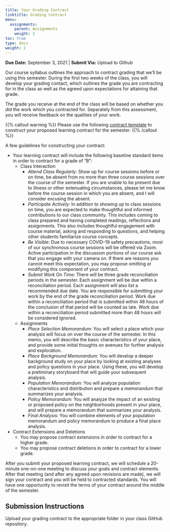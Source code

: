 ```yaml
---
title: Your Grading Contract
linktitle: Grading Contract
menu:
  assignments:
    parent: Assignments
    weight: 2
toc: true
type: docs
weight: 2
---
```


**Due Date:** September 3, 2021 | **Submit Via:** Upload to Github

Our course syllabus outlines the approach to contract grading that we'll be using this semester. During the first two weeks of the class, you will develop your grading contact, which outlines the grade you are contracting for in the class as well as the agreed upon expectations for attaining that grade.

The grade you receive at the end of the class will be based on whether you did the work which you contracted for. Separately from this assessment, you will receive feedback on the qualities of your work.

{{% callout warning %}}
Please use the following [contract template](documents/UP494 F21 Learning Contract.docx) to construct your proposed learning contract for the semester. 
{{% /callout %}}

A few guidelines for constructing your contract:

- Your learning contract will include the following baseline standard items in order to contract for a grade of "B": 
  - Class Interaction
      - *Attend Class Regularly:* Show up for course sessions before or on time, be absent from no more than three course sessions over the course of the semester. If you are unable to be present due to illness or other extenuating circumstances, please let me know before the course session in which you are absent, and I will consider excusing the absent.
      - *Participate Actively:* In addition to showing up to class sessions on time, you are expected to make thoughtful and informed contributions to our class community. This includes coming to class prepared and having completed readings, reflections and assignments. This also includes thoughtful engagement with course material, asking and responding to questions, and helping other students familiarize course concepts.
      - *Be Visible:* Due to necessary COVID-19 safety precautions, most of our synchronous course sessions will be offered via Zoom. Active participation in the discussion portions of our course ask that you engage with your camera on. If there are reasons you cannot meet this expectation, you may propose omitting or modifying this component of your contract.
      - *Submit Work On Time:* There will be three grade reconciliation periods in the semester. Each assignment will be due within a reconciliation period. Each assignment will also list a recommended due date. You are responsible for submitting your work by the end of the grade reconciliation period. Work due within a reconciliation period that is submitted within 48 hours of the conclusion of that period will be counted as late. Work due within a reconciliation period submitted more than 48 hours will be considered ignored.
  - Assignments  
      - *Place Selection Memorandum:* You will select a place which your analysis will focus on over the course of the semester. In this memo, you will describe the basic characteristics of your place, and provide some initial thoughts on avenues for further analysis and exploration.
      - *Place Background Memorandum:* You will develop a deeper background study on your place by looking at existing analyses and policy questions in your place. Using these, you will develop a preliminary storyboard that will guide your subsequent analysis.
      - *Population Memorandum:* You will analyze population characteristics and distribution and prepare a memorandum that summarizes your analysis.
      - *Policy Memorandum:* You will analyze the impact of an existing or proposed policy on the neighborhoods present in your place, and will prepare a memorandum that summarizes your analysis.
      - *Final Analysis:* You will combine elements of your population memorandum and policy memorandum to produce a final place analysis.
- Contract Extensions and Deletions
    - You may propose contract extensions in order to contract for a higher grade. 
    - You may propose contract deletions in order to contract for a lower grade.

After you submit your proposed learning contract, we will schedule a 20-minute one-on-one meeting to discuss your goals and contract elements. After that meeting (and after any agreed upon revisions are made), we will sign your contract and you will be held to contracted standards. You will have one opportunity to revisit the terms of your contract around the middle of the semester.

## Submission Instructions

Upload your grading contract to the appropriate folder in your class GitHub repository.
